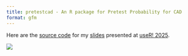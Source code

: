 ---
title: pretestcad - An R package for Pretest Probability for CAD
format: gfm
---

Here are the [source code](https://github.com/JauntyJJS/useR-2025_pretestcad){target="_blank"} for my [slides](https://jauntyjjs.github.io/useR-2025_pretestcad/){target="_blank"} presented at [useR! 2025](https://user2025.r-project.org/){target="_blank"}.

![](share-card.png){fig-alt="Title slide of pretestcad - An R package for Pretest Probability for Coronary Artery Disease presented at useR! 2025." fig-align="center"}
